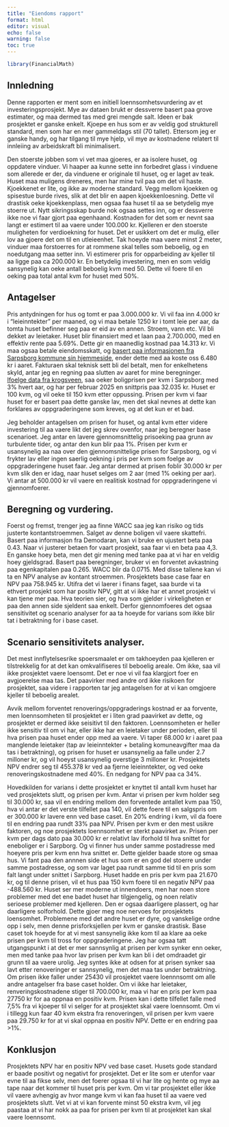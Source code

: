 ```yaml
---
title: "Eiendoms rapport"
format: html
editor: visual
echo: false
warning: false
toc: true
---
```


```r
library(FinancialMath)
```

## Innledning

Denne rapporten er ment som en initiell loennsomhetsvurdering av et investeringsprosjekt. Mye av dataen brukt er dessverre basert paa grove estimater, og maa dermed tas med grei mengde salt. Ideen er bak prosjektet er ganske enkelt. Kjoepe en hus som er av veldig god strukturell standard, men som har en mer gammeldags stil (70 tallet). Ettersom jeg er ganske handy, og har tilgang til mye hjelp, vil mye av kostnadene relatert til innleiing av arbeidskraft bli minimalisert.

Den stoerste jobben som vi vet maa gjoeres, er aa isolere huset, og oppdatere vinduer. Vi haaper aa kunne sette inn forbedret glass i vinduene som allerede er der, da vinduene er originale til huset, og er laget av teak. Huset maa muligens dreneres, men har mine tvil paa om det vil haste. Kjoekkenet er lite, og ikke av moderne standard. Vegg mellom kjoekken og spisestue burde rives, slik at det blir en aapen kjoekkenloesning. Dette vil drastisk oeke kjoekkenplass, men ogsaa faa huset til aa se betydelig mye stoerre ut. Nytt sikringsskap burde nok ogsaa settes inn, og er dessverre ikke noe vi faar gjort paa egenhaand. Kostnaden for det som er nevnt saa langt er estimert til aa vaere under 100.000 kr. 
Kjelleren er den stoerste muligheten for verdioekning for huset. Det er usikkert om det er mulig, eller lov aa gjoere det om til en utleieenhet. Tak hoeyde maa vaere minst 2 meter, vinduer maa forstoerres for at rommene skal telles som beboelig, og en noedutgang maa setter inn. Vi estimerer pris for opparbeiding av kjeller til aa ligge paa ca 200.000 kr. En betydelig investering, men en som veldig sansynelig kan oeke antall beboelig kvm med 50. Dette vil foere til en oeking paa total antal kvm for huset med 50%.

## Antagelser

Pris antydningen for hus og tomt er paa 3.000.000 kr. Vi vil faa inn 4.000 kr i "leieinntekter" per maaned, og vi maa betale 1250 kr i tomt leie per aar, da tomta huset befinner seg paa er eid av en annen. Stroem, vann etc. Vil bli dekket av leietaker. Huset blir finansiert med et laan paa 2.700.000, med en effektiv rente paa 5.69%. Dette gir en maanedlig kostnad paa 14.313 kr. Vi maa ogsaa betale eiendomsskatt, og [basert paa informasjonen fra Sarpsborg kommune sin hjemmeside](https://www.sarpsborg.com/globalassets/dokumenter/eiendomsskatt/eiendomsskatt---forklaring-seddel-24.pdf), ender dette med aa koste oss 6.480 kr i aaret. Fakturaen skal teknisk sett bli del betalt, men for enkelhetens skyld, antar jeg en regning paa slutten av aaret for mine beregninger. [Ifoelge data fra krogsveen](https://www.krogsveen.no/prisstatistikk/sarpsborg-quarterly), saa oeker boligprisen per kvm i Sarpsborg med 3% hvert aar, og har per februar 2025 en snittpris paa 32.035 kr. Huset er 100 kvm, og vil oeke til 150 kvm etter oppussing. Prisen per kvm vi faar huset for er basert paa dette ganske lav, men det skal nevnes at dette kan forklares av oppgraderingene som kreves, og at det kun er et bad. 

Jeg beholder antagelsen om prisen for huset, og antal kvm etter videre investering til aa vaere likt det jeg skrev ovenfor, naar jeg beregner base scenarioet. Jeg antar en lavere gjennomsnittelig prisoeking paa grunn av turbulente tider, og antar den kun blir paa 1%. Prisen per kvm er usansynelig aa naa over den gjennomsnittelige prisen for Sarpsborg, og vi frykter lav eller ingen saerlig oekning i pris per kvm som foelge av oppgraderingene huset faar. Jeg antar dermed at prisen foblir 30.000 kr per kvm slik den er idag, naar huset selges om 2 aar (med 1% oeking per aar). Vi antar at 500.000 kr vil vaere en realitisk kostnad for oppgraderingene vi gjennomfoerer. 

## Beregning og vurdering.

Foerst og fremst, trenger jeg aa finne WACC saa jeg kan risiko og tids justerte kontantstroemmen. Salget av denne boligen vil vaere skattefri. Basert paa informasjon fra Demodaran, kan vi bruke en ujustert beta paa 0.43. Naar vi justerer betaen for vaart prosjekt, saa faar vi en beta paa 4,3. En ganske hoey beta, men det gir mening med tanke paa at vi har en veldig hoey gjeldsgrad. Basert paa beregninger, bruker vi en forventet avkastning paa egenkapitalen paa 0.265. WACC blir da 0.0715. Med disse tallene kan vi ta en NPV analyse av kontant stroemmen. Prosjektets base case faar en NPV paa 758.945 kr. Utifra det vi laerer i finans faget, saa burde vi ta ethvert prosjekt som har positiv NPV, gitt at vi ikke har et annet prosjekt vi kan tjene mer paa. Hva teorien sier, og hva som gjelder i virkeligheten er paa den annen side sjeldent saa enkelt. Derfor gjennomfoeres det ogsaa sensitivitet og scenario analyser for aa ta hoeyde for varians som ikke blir tat i betraktning for i base caset. 

## Scenario sensitivitets analyser. 

Det mest innflytelsesrike spoersmaalet er om takhoeyden paa kjelleren er tilstrekkelig for at det kan omkvalifiseres til beboelig areale. Om ikke, saa vil ikke prosjektet vaere loensomt. Det er noe vi vil faa klargjort foer en avgjoerelse maa tas. Det paavirker med andre ord ikke risikoen for prosjektet, saa videre i rapporten tar jeg antagelsen for at vi kan omgjoere kjeller til beboelig arealet. 

Avvik mellom forventet renoverings/oppgraderings kostnad er aa forvente, men loennsomheten til prosjektet er i liten grad paavirket av dette, og prosjektet er dermed ikke seisitivt til den faktoren. Loennsomheten er heller ikke sensitiv til om vi har, eller ikke har en leietaker under perioden, eller til hva prisen paa huset ender opp med aa vaere. Vi taper 68.000 kr i aaret paa manglende leietaker (tap av leieinntekter + betaling komuneavgifter maa da tas i betraktning), og prisen for huset er usansynelig aa falle under 2.7 milloner kr, og vil hoeyst usansynelig overstige 3 milloner kr. Prosjektets NPV endrer seg til 455.378 kr ved aa fjerne leieinntekter, og ved oeke renoveringskostnadene med 40%. En nedgang for NPV paa ca 34%. 

Hovedkilden for varians i dette prosjektet er knyttet til antall kvm huset har ved prosjektets slutt, og prisen per kvm. Antar vi prisen per kvm holder seg til 30.000 kr, saa vil en endring mellom den forventede antallet kvm paa 150, hva vi antar er det verste tilfellet paa 140, vil dette foere til en salgspris om er 300.000 kr lavere enn ved base caset. En 20% endring i kvm, vil da foere til en endring paa rundt 33% paa NPV.
Prisen per kvm er den mest usikre faktoren, og noe prosjektets loennsomhet er sterkt paavirket av. Prisen per kvm per dags dato paa 30.000 kr er relativt lav iforhold til hva snittet for eneboliger er i Sarpborg. Og vi finner hus under samme postadresse med hoeyere pris per kvm enn hva snittet er. Dette gjelder baade store og smaa hus. Vi fant paa den annnen side et hus som er en god del stoerre under samme postadresse, og som var laget paa rundt samme tid til en pris som falt langt under snittet i Sarpborg. Huset hadde en pris per kvm paa 21.670 kr, og til denne prisen, vil et hus paa 150 kvm foere til en negativ NPV paa -488.560 kr. Huset ser mer moderne ut innendoers, men har noen store problemer med det ene badet huset har tilgjengelig, og noen relativ serioese problemer med kjelleren. Den er ogsaa daarligere plassert, og har daarligere solforhold. Dette gjoer meg noe nervoes for prosjektets loensomhet. Problemene med det andre huset er dyre, og vanskelige ordne opp i selv, men denne prisforksjellen per kvm er ganske drastisk. Base caset tok hoeyde for at vi mest sansynelig ikke kom til aa klare aa oeke prisen per kvm til tross for oppgraderingene. Jeg har ogsaa tatt utgangspunkt i at det er mer sannsynlig at prisen per kvm synker enn oeker, men med tanke paa hvor lav prisen per kvm kan bli i det omdraadet gir grunn til aa vaere urolig. Jeg syntes ikke at odsen for at prisen synker saa lavt etter renoveringer er sannsynelig, men det maa tas under betraktning. Om prisen ikke faller under 25430 vil prosjektet vaere loennnsomt om alle andre antagelser fra base caset holder. Om vi ikke har leietaker, renveringskostnadene stiger til 700.000 kr, maa vi har en pris per kvm paa 27750 kr for aa oppnaa en positiv kvm. Prisen kan i dette tilfellet falle med 7,5% fra vi kjoeper til vi selger for at prosjektet skal vaere loennsomt. Om vi i tillegg kun faar 40 kvm ekstra fra renoveringen, vil prisen per kvm vaere paa 29.750 kr for at vi skal oppnaa en positiv NPV. Dette er en endring paa >1%. 

## Konklusjon

Prosjektets NPV har en positiv NPV ved base caset. Husets gode standard er baade positivt og negativt for prosjektet. Det er lite som er utenfor vaar evne til aa fikse selv, men det foerer ogsaa til vi har lite og hente og mye aa tape naar det kommer til huset pris per kvm. Om vi tar prosjektet eller ikke vil vaere avhengig av hvor mange kvm vi kan faa huset til aa vaere ved prosjektets slutt. Vet vi at vi kan forvente minst 50 ekstra kvm, vil jeg paastaa at vi har nokk aa paa for prisen per kvm til at prosjektet kan skal vaere loennsomt.
